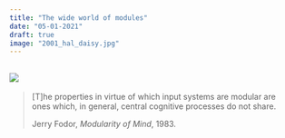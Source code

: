 ```yaml
---
title: "The wide world of modules"
date: "05-01-2021"
draft: true
image: "2001_hal_daisy.jpg"
---
```


![](2001_hal_daisy.jpg)
---

>[T]he properties in virtue of which input systems are modular are ones which, in general, central cognitive processes do not share. 
>
>Jerry Fodor, *Modularity of Mind*, 1983.


